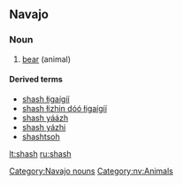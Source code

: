 ==Navajo==
{{wikipedia|lang=nv}}
===Noun===
{{infl|nv|noun}}

# [[bear]] (animal)

====Derived terms====
*[[shash łigaígíí]]
*[[shash łizhin dóó łigaígíí]]
*[[shash yáázh]]
*[[shash yázhi]]
*[[shashtsoh]]

[[Category:Navajo nouns]]
[[Category:nv:Animals]]

[[lt:shash]]
[[ru:shash]]